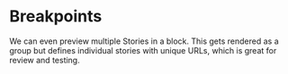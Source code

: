 
<Meta title="configuration/Breakpoints" />

# Breakpoints

We can even preview multiple Stories in a block. This
gets rendered as a group but defines individual stories
with unique URLs, which is great for review and testing.
